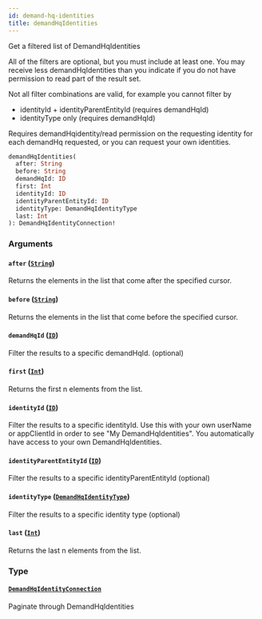 ```yaml
---
id: demand-hq-identities
title: demandHqIdentities
---
```



Get a filtered list of DemandHqIdentities

All of the filters are optional, but you must include at least one.
You may receive less demandHqIdentities than you indicate if you do not have
permission to read part of the result set.

Not all filter combinations are valid, for example you cannot filter by
- identityId + identityParentEntityId (requires demandHqId)
- identityType only (requires demandHqId)

Requires demandHqidentity/read permission on the requesting identity for each demandHq requested,
or you can request your own identities.


```graphql
demandHqIdentities(
  after: String
  before: String
  demandHqId: ID
  first: Int
  identityId: ID
  identityParentEntityId: ID
  identityType: DemandHqIdentityType
  last: Int
): DemandHqIdentityConnection!

```


### Arguments

#### `after` ([`String`](/developers/demandhq-apis/demand-api/graphql/reference/scalars/string))

Returns the elements in the list that come after the specified cursor.


#### `before` ([`String`](/developers/demandhq-apis/demand-api/graphql/reference/scalars/string))

Returns the elements in the list that come before the specified cursor.


#### `demandHqId` ([`ID`](/developers/demandhq-apis/demand-api/graphql/reference/scalars/id))

Filter the results to a specific demandHqId. (optional)


#### `first` ([`Int`](/developers/demandhq-apis/demand-api/graphql/reference/scalars/int))

Returns the first n elements from the list.


#### `identityId` ([`ID`](/developers/demandhq-apis/demand-api/graphql/reference/scalars/id))

Filter the results to a specific identityId.
Use this with your own userName or appClientId in order to see "My DemandHqIdentities".
You automatically have access to your own DemandHqIdentities.


#### `identityParentEntityId` ([`ID`](/developers/demandhq-apis/demand-api/graphql/reference/scalars/id))

Filter the results to a specific identityParentEntityId (optional)


#### `identityType` ([`DemandHqIdentityType`](/developers/demandhq-apis/demand-api/graphql/reference/enums/demand-hq-identity-type))

Filter the results to a specific identity type (optional)


#### `last` ([`Int`](/developers/demandhq-apis/demand-api/graphql/reference/scalars/int))

Returns the last n elements from the list.


### Type

#### [`DemandHqIdentityConnection`](/developers/demandhq-apis/demand-api/graphql/reference/objects/demand-hq-identity-connection) 

Paginate through DemandHqIdentities




